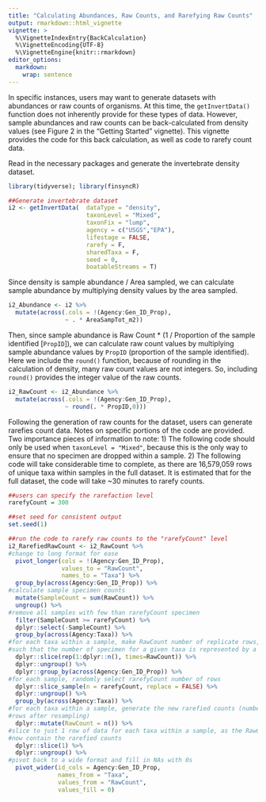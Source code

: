 ```yaml
---
title: "Calculating Abundances, Raw Counts, and Rarefying Raw Counts"
output: rmarkdown::html_vignette
vignette: >
  %\VignetteIndexEntry{BackCalculation}
  %\VignetteEncoding{UTF-8}
  %\VignetteEngine{knitr::rmarkdown}
editor_options:
  markdown:
    wrap: sentence
---
```


In specific instances, users may want to generate datasets with abundances or raw counts of organisms.
At this time, the `getInvertData()` function does not inherently provide for these types of data.
However, sample abundances and raw counts can be back-calculated from density values (see Figure 2 in the "Getting Started" vignette).
This vignette provides the code for this back calculation, as well as code to rarefy count data.


Read in the necessary packages and generate the invertebrate density dataset.

```r
library(tidyverse); library(finsyncR)

##Generate invertebrate dataset
i2 <- getInvertData(  dataType = "density",
                      taxonLevel = "Mixed",
                      taxonFix = "lump",
                      agency = c("USGS","EPA"),
                      lifestage = FALSE,
                      rarefy = F,
                      sharedTaxa = F,
                      seed = 0,
                      boatableStreams = T)
```


Since density is sample abundance / Area sampled, we can calculate sample abundance by multiplying density values by the area sampled.

```r
i2_Abundance <- i2 %>%
  mutate(across(.cols = !(Agency:Gen_ID_Prop),
                ~ . * AreaSampTot_m2))
```


Then, since sample abundance is Raw Count * (1 / Proportion of the sample identified [`PropID`]), we can calculate raw count values by multiplying sample abundance values by `PropID` (proportion of the sample identified).
Here we include the `round()` function, because of rounding in the calculation of density, many raw count values are not integers. So, including `round()` provides the integer value of the raw counts.

```r
i2_RawCount <- i2_Abundance %>%
  mutate(across(.cols = !(Agency:Gen_ID_Prop),
                ~ round(. * PropID,0)))
```


Following the generation of raw counts for the dataset, users can generate rarefies count data.
Notes on specific portions of the code are provided.
Two importance pieces of information to note:
1) The following code should only be used when `taxonLevel = "Mixed"`, because this is the only way to ensure that no specimen are dropped within a sample.
2) The following code will take considerable time to complete, as there are 16,579,059 rows of unique taxa within samples in the full dataset. It is estimated that for the full dataset, the code will take ~30 minutes to rarefy counts. 

```r
##users can specify the rarefaction level
rarefyCount = 300

##set seed for consistent output
set.seed(1)

##run the code to rarefy raw counts to the "rarefyCount" level
i2_RarefiedRawCount <- i2_RawCount %>%
#change to long format for ease
  pivot_longer(cols = !(Agency:Gen_ID_Prop),
               values_to = "RawCount",
               names_to = "Taxa") %>%
  group_by(across(Agency:Gen_ID_Prop)) %>%
#calculate sample specimen counts
  mutate(SampleCount = sum(RawCount)) %>%
  ungroup() %>%
#remove all samples with few than rarefyCount specimen
  filter(SampleCount >= rarefyCount) %>%
  dplyr::select(-SampleCount) %>%
  group_by(across(Agency:Taxa)) %>%
#for each taxa within a sample, make RawCount number of replicate rows,
#such that the number of specimen for a given taxa is represented by a row of data
  dplyr::slice(rep(1:dplyr::n(), times=RawCount)) %>%
  dplyr::ungroup() %>%
  dplyr::group_by(across(Agency:Gen_ID_Prop)) %>%
#for each sample, randomly select rarefyCount number of rows
  dplyr::slice_sample(n = rarefyCount, replace = FALSE) %>%
  dplyr::ungroup() %>%
  group_by(across(Agency:Taxa)) %>%
#for each taxa within a sample, generate the new rarefied counts (number of
#rows after resampling)
  dplyr::mutate(RawCount = n()) %>%
#slice to just 1 row of data for each taxa within a sample, as the RawCounts
#now contain the rarefied counts
  dplyr::slice(1) %>%
  dplyr::ungroup() %>%
#pivot back to a wide format and fill in NAs with 0s
  pivot_wider(id_cols = Agency:Gen_ID_Prop,
              names_from = "Taxa",
              values_from = "RawCount",
              values_fill = 0)

```



